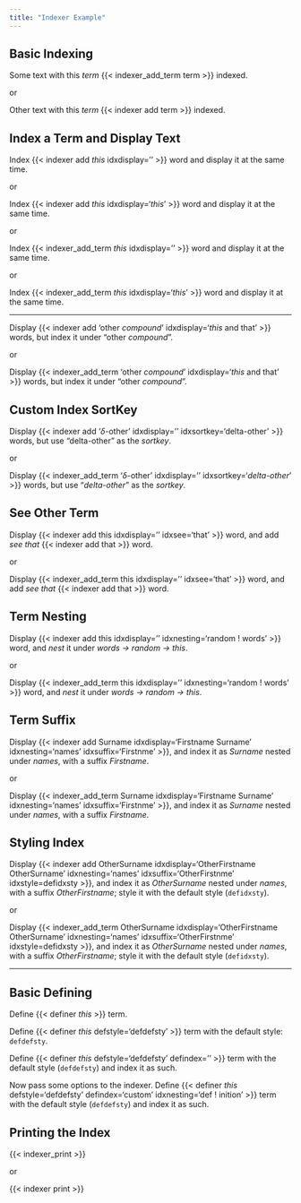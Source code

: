 ```yaml
---
title: "Indexer Example"
---
```


## Basic Indexing

Some text with this *term* {{< indexer_add_term term >}} indexed.

or

Other text with this *term* {{< indexer add term >}} indexed.

## Index a Term and Display Text

Index {{< indexer add *this* idxdisplay='' >}} word and display it at the same time.

or

Index {{< indexer add *this* idxdisplay='*this*' >}} word and display it at the same time.

or

Index {{< indexer_add_term *this* idxdisplay='' >}} word and display it at the same time.

or

Index {{< indexer_add_term *this* idxdisplay='*this*' >}} word and display it at the same time.

---

Display {{< indexer add 'other *compound*' idxdisplay='*this* and that' >}} words, but index it under "other *compound*".

or

Display {{< indexer_add_term 'other *compound*' idxdisplay='*this* and that' >}} words, but index it under "other *compound*".

## Custom Index SortKey

Display {{< indexer add '$\delta$-other' idxdisplay='' idxsortkey='delta-other' >}} words, but use "delta-other" as the *sortkey*.

or

Display {{< indexer_add_term '$\delta$-other' idxdisplay='' idxsortkey='*delta-other*' >}} words, but use "*delta-other*" as the *sortkey*.

## See Other Term

Display {{< indexer add this idxdisplay='' idxsee='that' >}} word, and add *see* *that* {{< indexer add that >}} word.

or

Display {{< indexer_add_term this idxdisplay='' idxsee='that' >}} word, and add *see* *that* {{< indexer add that >}} word.

## Term Nesting

Display {{< indexer add this idxdisplay='' idxnesting='random ! words' >}} word, and *nest* it under *words $\rightarrow$ random $\rightarrow$ this*.

or

Display {{< indexer_add_term this idxdisplay='' idxnesting='random ! words' >}} word, and *nest* it under *words $\rightarrow$ random $\rightarrow$ this*.

## Term Suffix

Display {{< indexer add Surname idxdisplay='Firstname Surname' idxnesting='names' idxsuffix='Firstnme' >}}, and index it as *Surname* nested under *names*, with a suffix *Firstname*.

or

Display {{< indexer_add_term Surname idxdisplay='Firstname Surname' idxnesting='names' idxsuffix='Firstnme' >}}, and index it as *Surname* nested under *names*, with a suffix *Firstname*.

## Styling Index

Display {{< indexer add OtherSurname idxdisplay='OtherFirstname OtherSurname' idxnesting='names' idxsuffix='OtherFirstnme' idxstyle=defidxsty >}}, and index it as *OtherSurname* nested under *names*, with a suffix *OtherFirstname*;
style it with the default style (`defidxsty`).

or

Display {{< indexer_add_term OtherSurname idxdisplay='OtherFirstname OtherSurname' idxnesting='names' idxsuffix='OtherFirstnme' idxstyle=defidxsty >}}, and index it as *OtherSurname* nested under *names*, with a suffix *OtherFirstname*;
style it with the default style (`defidxsty`).

---

## Basic Defining

Define {{< definer *this* >}} term.

Define {{< definer *this* defstyle='defdefsty' >}} term with the default style: `defdefsty`.

Define {{< definer *this* defstyle='defdefsty' defindex='' >}} term with the default style (`defdefsty`) and index it as such.

Now pass some options to the indexer.
Define {{< definer *this* defstyle='defdefsty' defindex='custom' idxnesting='def ! inition' >}} term with the default style (`defdefsty`) and index it as such.

## Printing the Index

{{< indexer_print >}}

or

{{< indexer print >}}
